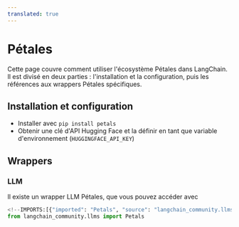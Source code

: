 ```yaml
---
translated: true
---
```


# Pétales

Cette page couvre comment utiliser l'écosystème Pétales dans LangChain.
Il est divisé en deux parties : l'installation et la configuration, puis les références aux wrappers Pétales spécifiques.

## Installation et configuration

- Installer avec `pip install petals`
- Obtenir une clé d'API Hugging Face et la définir en tant que variable d'environnement (`HUGGINGFACE_API_KEY`)

## Wrappers

### LLM

Il existe un wrapper LLM Pétales, que vous pouvez accéder avec

```python
<!--IMPORTS:[{"imported": "Petals", "source": "langchain_community.llms", "docs": "https://api.python.langchain.com/en/latest/llms/langchain_community.llms.petals.Petals.html", "title": "Petals"}]-->
from langchain_community.llms import Petals
```
